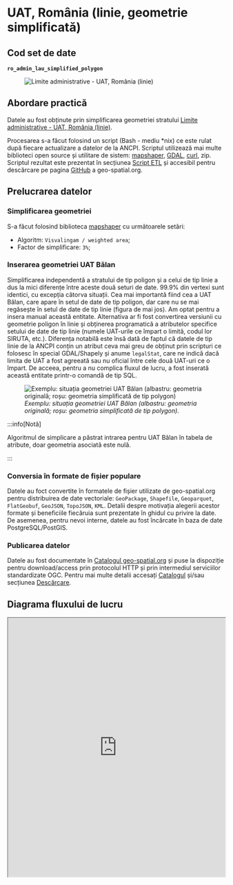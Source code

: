 
# UAT, România (linie, geometrie simplificată)

## Cod set de date

**`ro_admin_lau_simplified_polygon`**

<figure style={{ textAlign: "center" }}>
  <img src='https://services.geo-spatial.org/data/thumbnails/administrative-boundaries/lau/ro-admin-lau-simplified-line.svg' alt="Limite administrative - UAT, România (linie)" />
</figure>

## Abordare practică

Datele au fost obținute prin simplificarea geometriei stratului [Limite administrative - UAT, România (linie)](https://services.geo-spatial.org/geonetwork/srv/eng/catalog.search#/metadata/e4d24e1e-f749-4425-806f-1c33dabd20f2).

Procesarea s-a făcut folosind un script (Bash - mediu *nix) ce este rulat după fiecare actualizare a datelor de la ANCPI. Scriptul utilizează mai multe biblioteci open source și utilitare de sistem: [mapshaper](https://mapshaper.org/), [GDAL](https://gdal.org), [curl](https://curl.se/), zip. Scriptul rezultat este prezentat în secțiunea [Script ETL](#script-etl) și accesibil pentru descărcare pe pagina [GitHub](https://github.com/geospatialorg/ingestie-date/blob/main/publish_update_ro_admin_lau_simplified_line.sh) a geo-spatial.org.

## Prelucrarea datelor

### Simplificarea geometriei

S-a făcut folosind biblioteca [mapshaper](https://mapshaper.org/) cu următoarele setări:
* Algoritm: `Visvalingam / weighted area`;
* Factor de simplificare: `3%`;

### Inserarea geometriei UAT Bălan

Simplificarea independentă a stratului de tip poligon și a celui de tip linie a dus la mici diferențe între aceste două seturi de date. 99.9% din vertexi sunt identici, cu excepția câtorva situații. Cea mai importantă fiind cea a UAT Bălan, care apare în setul de date de tip poligon, dar care nu se mai regăsește în setul de date de tip linie (figura de mai jos). Am optat pentru a insera manual această entitate. Alternativa ar fi fost convertirea versiunii cu geometrie poligon în linie și obținerea programatică a atributelor specifice setului de date de tip linie (numele UAT-urile ce împart o limită, codul lor SIRUTA, etc.). Diferența notabilă este însă dată de faptul că datele de tip linie de la ANCPI conțin un atribut ceva mai greu de obținut prin scripturi ce folosesc în special GDAL/Shapely și anume `legalStat`, care ne indică dacă limita de UAT a fost agreeată sau nu oficial între cele două UAT-uri ce o împart. De acceea, pentru a nu complica fluxul de lucru, a fost inserată această entitate printr-o comandă de tip SQL.

<figure style={{ textAlign: "center" }}>
  <img src={useBaseUrl('/img/ghiduri/procesari-etl/administrative-boundaries/geometrie_uat_bălan.jpg')} alt="Exemplu: situația geometriei UAT Bălan (albastru: geometria originală; roșu: geometria simplificată de tip polygon)" />
  <figcaption><em>Exemplu: situația geometriei UAT Bălan (albastru: geometria originală; roșu: geometria simplificată de tip polygon).</em></figcaption>
</figure>

:::info[Notă]

Algoritmul de simplicare a păstrat intrarea pentru UAT Bălan în tabela de atribute, doar geometria asociată este nulă.

:::

### Conversia în formate de fișier populare

Datele au foct convertite în formatele de fișier utilizate de geo-spatial.org pentru distribuirea de date vectoriale: `GeoPackage`, `Shapefile`, `Geoparquet`, `FlatGeobuf`, `GeoJSON`, `TopoJSON`, `KML`. Detalii despre motivația alegerii acestor formate și beneficiile fiecăruia sunt prezentate în ghidul cu privire la date. De asemenea, pentru nevoi interne, datele au fost încărcate în baza de date PostgreSQL/PostGIS.

### Publicarea datelor

Datele au fost documentate în [Catalogul geo-spatial.org](https://services.geo-spatial.org/geonetwork/srv/eng/catalog.search#/metadata/16e2798e-c024-4c46-9e6e-de2c1212d41a) și puse la dispoziție pentru download/access prin protocolul HTTP și prin intermediul serviciilor standardizate OGC. Pentru mai multe detalii accesați [Catalogul](https://services.geo-spatial.org/geonetwork/srv/eng/catalog.search#/metadata/16e2798e-c024-4c46-9e6e-de2c1212d41a) și/sau secțiunea [Descărcare](../../../descarcare/date/administrative-boundaries).

## Diagrama fluxului de lucru

<iframe
  src="https://geo-spatial.org/jsoncrack/editor/?json=https://geo-spatial.org/descrieri-etl-json/etl_ro_admin_lau_simplified_line.json"
  width="100%"
  height="600"
  style={{ border: '1px solid #ccc', borderRadius: '8px' }}
  loading="lazy"
/>

<a
  href="https://geo-spatial.org/jsoncrack/editor/?json=https://geo-spatial.org/descrieri-etl-json/etl_ro_admin_lau_simplified_line.json"
  target="_blank"
  rel="noopener noreferrer"
>
  Deschide diagrama într-o pagină separată <i className="fa fa-external-link-alt" style={{ marginLeft: '0.3rem' }}></i>
</a>

## Script ETL

```bash title="ro_admin_lau_simplified_line.sh"
#!/usr/bin/zsh

##############################################################################################################
#🛠 Publicare/actualizare UAT, România (linie, geometrie simplificată)
##############################################################################################################

#🎛 configurații

#🕹 activare mediu Anaconda cu bibliotecile necesare pentru procesare
source /home/ubuntu/anaconda3/etc/profile.d/conda.sh
conda activate geo

#🚏 definire căi date
lau_data_path="/storage/volumes/geoserver-1-storage/administrative_boundaries/lau"

#⚙️ PostGIS
pg_host="localhost"
pg_port=5432
pg_user="user"
pg_db="geospatial"
pg_pass="pass"
pg_schema="romania"

#⚙️ GeoServer
gs_url="http://localhost:8080/geoserver"
gs_user="user"
gs_pass="pass"
gs_workspace="administrative-boundaries"
gs_store="administrative-boundaries"
gs_layer_title="Limite administrative - UAT, România (linie, geometrie simplificată)"
gs_layer_abstract="Set de date este derivat din stratul \"Limite administrative - UAT, România (linie)\". Geometria originală a fost simplificată pentru scenariile în care este nevoie de o afișare rapidă a datelor sau reprezentarea la scări mici (ex: aplicații cartografice web)."
gs_layer_keywords=("România" "UAT" "limite administrative" "vector" "linie" "geometrie simplificată")
gs_layer_metadata_link="https://services.geo-spatial.org/geonetwork/srv/eng/catalog.search#/metadata/16e2798e-c024-4c46-9e6e-de2c1212d41a"
gs_layer_style="administrative-boundaries:ro_admin_lau_simplified_line"

#⚙️ Date
layer_name="ro_admin_lau_simplified_line"

echo "
🛠 Procesare UAT, România (linie, geometrie simplificată)
"

#💾 creare versiune GeoJSON prin simplificarea stratului original
echo "💾 creare versiune GeoJSON"
if [ -f ${lau_data_path}/${layer_name}.geojson ]; then
    rm ${lau_data_path}/${layer_name}.geojson
fi
mapshaper -i ${lau_data_path}/ro_admin_lau_line.geojson -simplify 3% keep-shapes -o ${lau_data_path}/${layer_name}.geojson

#💾 creare versiune GeoPackage
echo "💾 creare versiune GeoPackage"
if [ -f ${lau_data_path}/${layer_name}.gpkg ]; then
    rm ${lau_data_path}/${layer_name}.gpkg
fi
ogr2ogr -of GPKG -s_srs EPSG:4326 -t_srs EPSG:3844 -nln ${layer_name}_int ${lau_data_path}/${layer_name}_int.gpkg ${lau_data_path}/${layer_name}.geojson

ogr2ogr -of GPKG -lco FID=id -nln ${layer_name} -dialect sqlite -sql "SELECT geom AS geometry, * FROM ${layer_name}_int" ${lau_data_path}/${layer_name}.gpkg ${lau_data_path}/${layer_name}_int.gpkg

#💾 inserare UAT Bălan
ogrinfo ${lau_data_path}/${layer_name}.gpkg \
  -dialect SQLite \
  -sql "UPDATE ${layer_name}
        SET geometry = ST_GeomFromText('LINESTRING(560837.2707372273 575700.7060779982,
                                                 561079.9577371818 574279.4160781316,
                                                 561567.9327369902 573205.0090782174,
                                                 562075.8707367636 572528.0920782610,
                                                 562229.2947366540 572899.1570782135,
                                                 561568.4367369558 573798.3030781478,
                                                 561256.2697370579 574868.2040780619,
                                                 560837.2707372273 575700.7060779982)', 3844)
        WHERE id = 5007"

#💾 creare versiune Esri Shapefile
echo "💾 creare versiune Esri Shapefile"
if [ -f ${lau_data_path}/${layer_name}.zip ]; then
    rm ${lau_data_path}/${layer_name}.zip
fi
ogr2ogr -lco ENCODING=UTF-8 -nln ${layer_name} -dialect sqlite -sql "SELECT a.id AS id, * FROM ${layer_name} AS a" ${lau_data_path}/${layer_name}.shp ${lau_data_path}/${layer_name}.gpkg

#📦 arhivare versiune shp
echo "📦 arhivare versiune shp"
zip -j ${lau_data_path}/${layer_name}.zip ${lau_data_path}/${layer_name}.dbf ${lau_data_path}/${layer_name}.shp ${lau_data_path}/${layer_name}.prj ${lau_data_path}/${layer_name}.shx ${lau_data_path}/${layer_name}.cpg

#💾 creare versiune FlatGeobuf
echo "💾 creare versiune FlatGeobuf"
if [ -f ${lau_data_path}/${layer_name}.fgb ]; then
    rm ${lau_data_path}/${layer_name}.fgb
fi
ogr2ogr -of FlatGeobuf -nlt MULTILINESTRING -nln ${layer_name} -dialect sqlite -sql "SELECT a.id AS id, * FROM ${layer_name} AS a WHERE a.geometry IS NOT NULL" ${lau_data_path}/${layer_name}.fgb ${lau_data_path}/${layer_name}.gpkg

#💾 creare versiune GeoParquet
echo "💾 creare versiune GeoParquet"
if [ -f ${lau_data_path}/${layer_name}.parquet ]; then
    rm ${lau_data_path}/${layer_name}.parquet
fi
ogr2ogr -of Parquet -nlt MULTILINESTRING ${lau_data_path}/${layer_name}.parquet ${lau_data_path}/${layer_name}.gpkg

#💾 creare versiune KML
echo "💾 creare versiune KML"
if [ -f ${lau_data_path}/${layer_name}.kml ]; then
    rm ${lau_data_path}/${layer_name}.kml
fi
ogr2ogr -of KML -t_srs EPSG:4326 -dsco NameField=name ${lau_data_path}/${layer_name}.kml ${lau_data_path}/${layer_name}.gpkg

#💾 creare versiune TopoJSON
echo "💾 creare versiune TopoJSON"
if [ -f ${lau_data_path}/${layer_name}.topojson ]; then
    rm ${lau_data_path}/${layer_name}.topojson
fi
mapshaper -i ${lau_data_path}/${layer_name}.geojson -o format=topojson ${lau_data_path}/${layer_name}.topojson

#💾 actualizarea setului de date în baza de date PostGIS
echo "💾 actualizarea setului de date în baza de date PostGIS"
ogr2ogr -of PostgreSQL PG:"host=${pg_host} port=${pg_port} user=${pg_user} dbname=${pg_db} password=${pg_pass}" -lco schema=${pg_schema} -lco GEOMETRY_NAME=geom -lco overwrite=yes ${lau_data_path}/${layer_name}.gpkg ${layer_name} -skipfailures -overwrite

#🖇 indexare date PostGIS
psql -h ${pg_host} -p ${pg_port} -U ${pg_user} -d ${pg_db} -c "
CREATE INDEX ${layer_name}_geom_idx ON romania.${layer_name} USING GIST (geom);
CLUSTER romania.${layer_name} USING ${layer_name}_geom_idx;"

#💾 publicarea/actualizarea serviciilor de date
echo "💾 publicarea/actualizarea serviciilor de date"

#❌ ștergere strat existent (dacă există)
echo "🔍 Verificare dacă există stratul."
HTTP_STATUS=$(curl -s -o /dev/null -w "%{http_code}" -u $gs_user:$gs_pass \
  "${gs_url}/rest/layers/${gs_workspace}:${layer_name}.xml")

if [ "$HTTP_STATUS" == "200" ]; then
    echo "⚠️  Stratul există. Se șterge."
    curl -s -u $gs_user:$gs_pass -XDELETE \
      "${gs_url}/rest/layers/${gs_workspace}:${layer_name}?recurse=true"
    echo "🗑️  Stratul a fost șters."
else
    echo "✅ Nu există strat cu acest nume."
fi

#💾 creare strat
echo "➕ Creare strat ${layer_name}"
curl -s -u $gs_user:$gs_pass -XPOST -H "Content-type: text/xml" \
  -d "<featureType>
         <name>${layer_name}</name>
         <nativeName>${layer_name}</nativeName>
         <title>${gs_layer_title}</title>
         <abstract>${gs_layer_abstract}</abstract>
     </featureType>" \
  "${gs_url}/rest/workspaces/${gs_workspace}/datastores/${gs_store}/featuretypes"

#💾 adăugare detalii suplimentare (keywords și metadata link)
echo "📝 Actualizare metadate"
keywords_xml=""
for keyword in "${gs_layer_keywords[@]}"; do
    keywords_xml+="<string>${keyword}</string>"
done

curl -s -u $gs_user:$gs_pass -XPUT -H "Content-type: text/xml" \
-d "<featureType>
        <keywords>
            ${keywords_xml}
        </keywords>
        <metadataLinks>
            <metadataLink>
                <type>text/xml</type>
                <metadataType>ISO19115:2003</metadataType>
                <content>${gs_layer_metadata_link}</content>
            </metadataLink>
        </metadataLinks>
    </featureType>" \
"${gs_url}/rest/workspaces/${gs_workspace}/datastores/${gs_store}/featuretypes/${layer_name}"

#💾 Setare stil implicit
echo "🎨 Setare stil implicit + atașare stil suplimentar..."
curl -s -u $gs_user:$gs_pass -XPUT -H "Content-type: text/xml" \
  -d "<layer>
         <defaultStyle>
             <name>${gs_layer_style##*:}</name>
         </defaultStyle>
     </layer>" \
  "${gs_url}/rest/layers/${gs_workspace}:${layer_name}"

echo "✅ Stratul ${layer_name} a fost adăugat și configurat cu succes în GeoServer."

#🗑️ Ștergere fișiere intermediare
echo "🗑️ Ștergere fișiere Shapefile"
rm ${lau_data_path}/${layer_name}.dbf ${lau_data_path}/${layer_name}.shp ${lau_data_path}/${layer_name}.prj ${lau_data_path}/${layer_name}.shx ${lau_data_path}/${layer_name}.cpg
```

Script accesibil și pe [GitHub](https://github.com/geospatialorg/ingestie-date/blob/main/publish_update_ro_admin_lau_simplified_line.sh).

## Simbolizare SLD

### Simbolizare SLD implicită

```xml title="ro_admin_lau_simplified_polygon_labels.sld"
<?xml version="1.0" encoding="UTF-8"?>
<StyledLayerDescriptor xmlns="http://www.opengis.net/sld" xmlns:ogc="http://www.opengis.net/ogc" xmlns:xsi="http://www.w3.org/2001/XMLSchema-instance" xsi:schemaLocation="http://www.opengis.net/sld http://schemas.opengis.net/sld/1.1.0/StyledLayerDescriptor.xsd" xmlns:xlink="http://www.w3.org/1999/xlink" xmlns:se="http://www.opengis.net/se" version="1.1.0">
  <NamedLayer>
    <se:Name>Frontiera de stat</se:Name>
    <UserStyle>
      <se:Name>Frontiera de stat</se:Name>
      <se:FeatureTypeStyle>
        <se:Rule>
          <se:Name>Frontiera</se:Name>
          <se:LineSymbolizer>
            <se:Stroke>
              <se:SvgParameter name="stroke">#000000</se:SvgParameter>
              <se:SvgParameter name="stroke-width">2</se:SvgParameter>
              <se:SvgParameter name="stroke-linejoin">bevel</se:SvgParameter>
              <se:SvgParameter name="stroke-linecap">square</se:SvgParameter>
            </se:Stroke>
          </se:LineSymbolizer>
        </se:Rule>
      </se:FeatureTypeStyle>
    </UserStyle>
  </NamedLayer>
</StyledLayerDescriptor>
```
Fișier accesibil și pe [GitHub](https://github.com/geospatialorg/simbolizare/blob/main/sld/administrative-boundaries/ro_admin_country_simplified_line.sld).
